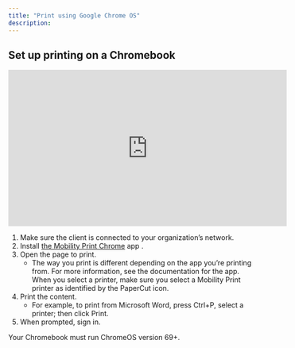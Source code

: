 ```yaml
---
title: "Print using Google Chrome OS"
description:
---
```


## Set up printing on a Chromebook

<iframe
  width="560"
  height="315"
  src="https://www.youtube.com/embed/qf1Mqyg49DY?si=-skn_ORm3Z1p-T_0"
  title="YouTube video player"
  frameborder="0"
  allow="accelerometer; autoplay; clipboard-write; encrypted-media; gyroscope; picture-in-picture; web-share"
  allowfullscreen
></iframe>

1. Make sure the client is connected to your organization’s network.
2. Install [the Mobility Print Chrome](https://chrome.google.com/webstore/detail/project-banksia/alhngdkjgnedakdlnamimgfihgkmenbh) app .
3. Open the page to print.
   - The way you print is different depending on the app you’re printing from. For more information, see the documentation for the app. When you select a printer, make sure you select a Mobility Print printer as identified by the PaperCut icon.
4. Print the content.
   - For example, to print from Microsoft Word, press Ctrl+P, select a printer; then click Print.
5. When prompted, sign in.

<Tip>Your Chromebook must run ChromeOS version 69+.</Tip>
